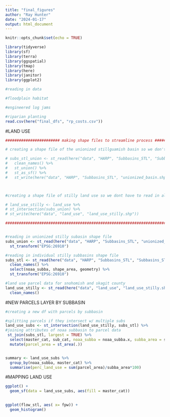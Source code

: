 ```yaml
---
title: "final_figures"
author: "Ray Hunter"
date: "2024-01-17"
output: html_document
---
```


```r
knitr::opts_chunk$set(echo = TRUE)

library(tidyverse)
library(sf)
library(terra)
library(ggspatial)
library(tmap)
library(here)
library(janitor)
library(ggplot2)
```

```r
#reading in data 

#floodplain habitat

#engineered log jams 

#riparian planting 
read.csv(here("final_dfs", "rp_costs.csv"))
```

#LAND USE 
```r
######################## making shape files to streamline process #####################

# creating a shape file of the unionized stillguamish basin so we don't have to redo this operation every time 

# subs_stl_union <- st_read(here("data", "HARP", "Subbasins_STL", "Subbasins_STL_20220928.shp")) %>% 
#   clean_names() %>% 
#   st_union() %>% 
#   st_as_sf() %>% 
#   st_write(here("data", "HARP", "Subbasins_STL", "unionized_basin.shp"))



#creating a shape file of stilly land use so we dont have to read in all the stillaguamish and skagit data and then transform and filter it each time 

# land_use_stilly <- land_use %>% 
# st_intersection(subs_union) %>% 
# st_write(here("data", "land_use", "land_use_stilly.shp"))

#####################################################################################################


#reading in unionized stilly subasin shape file
subs_union <- st_read(here("data", "HARP", "Subbasins_STL", "unionized_basin.shp")) %>% 
  st_transform("EPSG:26910")

#reading in individual stilly subbasins shape file
subs_stl <- st_read(here("data", "HARP", "Subbasins_STL", "Subbasins_STL_20220928.shp")) %>% 
  clean_names() %>% 
  select(noaa_subba, shape_area, geometry) %>% 
  st_transform("EPSG:26910")

#land use parcel data for snohomish and skagit county 
land_use_stilly <- st_read(here("data", "land_use", "land_use_stilly.shp")) %>% 
  clean_names()


```


#NEW PARCELS LAYER BY SUBBASIN
```r
#creating a new df with parcels by subbasin 

#splitting parcels if they intersect w/ multiple subs
land_use_subs <- st_intersection(land_use_stilly, subs_stl) %>% 
#joining attributes of noaa subbasin to parcel data
 st_join(subs_stl, largest = TRUE) %>% 
  select(master_cat, sub_cat, noaa_subba = noaa_subba.x, subba_area = shape_area.x) %>% 
  mutate(parcel_area = st_area(.))


summary <- land_use_subs %>% 
  group_by(noaa_subba, master_cat) %>% 
  summarise(perc_land_use = sum(parcel_area)/subba_area*100)
```







#MAPPING LAND USE

```r
ggplot() +
  geom_sf(data = land_use_subs, aes(fill = master_cat)) 
  
```





```r
ggplot(flow_stl, aes( x= fpw)) +
  geom_histogram()
```
























